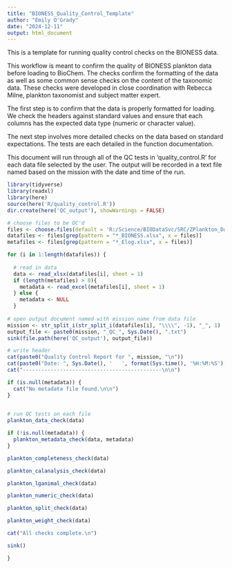 ```yaml
---
title: "BIONESS_Quality_Control_Template"
author: "Emily O'Grady"
date: "2024-12-11"
output: html_document
---
```

This is a template for running quality control checks on the BIONESS data. 

This workflow is meant to confirm the quality of BIONESS plankton data before
loading to BioChem. The checks confirm the formatting of the data as well as
some common sense checks on the content of the taxonomic data. These checks were
developed in close coordination with Rebecca Milne, plankton taxonomist and 
subject matter expert.


The first step is to confirm that the data is properly formatted for loading. 
We check the headers against standard values and ensure that each columns 
has the expected data type (numeric or character value). 

The next step involves more detailed checks on the data based on standard 
expectations. The tests are each detailed in the function documentation. 

This document will run through all of the QC tests in 'quality_control.R' for 
each data file selected by the user. The output will be recorded in a text file named
based on the mission with the date and time of the run. 

```r
library(tidyverse)
library(readxl)
library(here)
source(here('R/quality_control.R'))
dir.create(here('QC_output'), showWarnings = FALSE)
```

```r

# choose files to be QC'd
files <- choose.files(default = 'R:/Science/BIODataSvc/SRC/ZPlankton_DataRescue/OGrady_2024/FINAL', multi = TRUE)
datafiles <- files[grep(pattern = "*_BIONESS.xlsx", x = files)]
metafiles <- files[grep(pattern = "*_Elog.xlsx", x = files)]

```



```r
for (i in 1:length(datafiles)) {
  
  # read in data
  data <- read_xlsx(datafiles[i], sheet = 1)
  if (length(metafiles) > 0){
    metadata <- read_excel(metafiles[i], sheet = 1)
  } else {
    metadata <- NULL
  }
  
# open output document named with mission name from data file
mission <- str_split_i(str_split_i(datafiles[i], "\\\\", -1), "_", 1)
output_file <- paste0(mission, "_QC_", Sys.Date(), ".txt")
sink(file.path(here('QC_output'), output_file))

# write header
cat(paste0("Quality Control Report for ", mission, "\n"))
cat(paste0("Date: ", Sys.Date(), '   ', format(Sys.time(), '%H:%M:%S'), "\n\n"))
cat("---------------------------------------------\n\n")

if (is.null(metadata)) {
  cat("No metadata file found.\n\n")
} 
 

# run QC tests on each file
plankton_data_check(data)

if (!is.null(metadata)) {
  plankton_metadata_check(data, metadata)
}

plankton_completeness_check(data)

plankton_calanalysis_check(data)

plankton_lganimal_check(data)

plankton_numeric_check(data)

plankton_split_check(data)

plankton_weight_check(data)

cat("All checks complete.\n")

sink()

}
```


